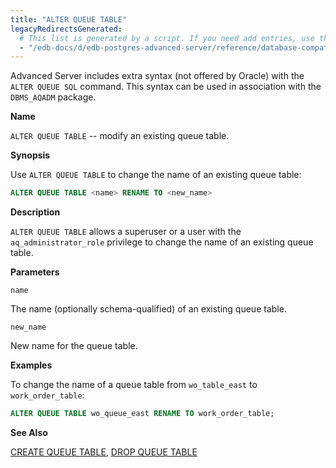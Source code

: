 ```yaml
---
title: "ALTER QUEUE TABLE"
legacyRedirectsGenerated:
  # This list is generated by a script. If you need add entries, use the `legacyRedirects` key.
  - "/edb-docs/d/edb-postgres-advanced-server/reference/database-compatibility-for-oracle-developers-reference-guide/9.6/Database_Compatibility_for_Oracle_Developers_Reference_Guide.1.022.html"
---
```


<div id="alter_queue_table" class="registered_link"></div>

Advanced Server includes extra syntax (not offered by Oracle) with the `ALTER QUEUE SQL` command. This syntax can be used in association with the `DBMS_AQADM` package.

**Name**

`ALTER QUEUE TABLE` -- modify an existing queue table.

**Synopsis**

Use `ALTER QUEUE TABLE` to change the name of an existing queue table:

```sql
ALTER QUEUE TABLE <name> RENAME TO <new_name>
```

**Description**

`ALTER QUEUE TABLE` allows a superuser or a user with the `aq_administrator_role` privilege to change the name of an existing queue table.

**Parameters**

`name`

 The name (optionally schema-qualified) of an existing queue table.

`new_name`

 New name for the queue table.

**Examples**

To change the name of a queue table from `wo_table_east` to `work_order_table`:

```sql
ALTER QUEUE TABLE wo_queue_east RENAME TO work_order_table;
```

**See Also**

[CREATE QUEUE TABLE](31_create_queue_table/#create_queue_table), [DROP QUEUE TABLE](53_drop_queue_table/#drop_queue_table)
